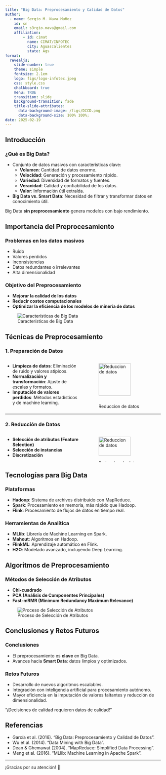 ```yaml
---
title: "Big Data: Preprocesamiento y Calidad de Datos"
author: 
  - name: Sergio M. Nava Muñoz
    id: sn
    email: s3rgio.nava@gmail.com
    affiliation: 
        - id: cimat
          name: CIMAT/INFOTEC
          city: Aguascalientes
          state: Ags
format: 
  revealjs:
    slide-number: true
    theme: simple
    fontsize: 2.1em
    logo: figs/logo-infotec.jpeg
    css: style.css
    chalkboard: true
    menu: TRUE
    transition: slide
    background-transition: fade
    title-slide-attributes:
      data-background-image: /figs/DCCD.png
      data-background-size: 100% 100%;     
date: 2025-02-19
---
```


## Introducción

### ¿Qué es Big Data?

- Conjunto de datos masivos con características clave:
  - **Volumen**: Cantidad de datos enorme.
  - **Velocidad**: Generación y procesamiento rápido.
  - **Variedad**: Diversidad de formatos y fuentes.
  - **Veracidad**: Calidad y confiabilidad de los datos.
  - **Valor**: Información útil extraída.

- **Big Data vs. Smart Data**: Necesidad de filtrar y transformar datos en conocimiento útil.

::: {.callout-note}
Big Data **sin preprocesamiento** genera modelos con bajo rendimiento.
:::

## Importancia del Preprocesamiento

### Problemas en los datos masivos
- Ruido
- Valores perdidos
- Inconsistencias
- Datos redundantes o irrelevantes
- Alta dimensionalidad

### Objetivo del Preprocesamiento
- **Mejorar la calidad de los datos**
- **Reducir costos computacionales**
- **Optimizar la eficiencia de los modelos de minería de datos**

::: {.column-screen}
![Características de Big Data](https://upload.wikimedia.org/wikipedia/commons/7/7e/Big_Data_characteristics.png)
:::

## Técnicas de Preprocesamiento

### 1. Preparación de Datos

::: {.columns}
:::: {.column width="50%"}
- **Limpieza de datos**: Eliminación de ruido y valores atípicos.
- **Normalización y transformación**: Ajuste de escalas y formatos.
- **Imputación de valores perdidos**: Métodos estadísticos y de machine learning.
::::


:::: {.column width="50%"}
![Reduccion de datos](figs/tecnicas_preparacion.jpg){width="80%"}
::::
:::

---

### 2. Reducción de Datos

::: {.columns}
:::: {.column width="50%"}
- **Selección de atributos (Feature Selection)**
- **Selección de instancias**
- **Discretización**
::::

:::: {.column width="50%"}
![Reduccion de datos](figs/tecnicas_reduccion.jpg){width="80%"}
::::
:::

## Tecnologías para Big Data

### Plataformas
- **Hadoop**: Sistema de archivos distribuido con MapReduce.
- **Spark**: Procesamiento en memoria, más rápido que Hadoop.
- **Flink**: Procesamiento de flujos de datos en tiempo real.

### Herramientas de Analítica
- **MLlib**: Librería de Machine Learning en Spark.
- **Mahout**: Algoritmos en Hadoop.
- **FlinkML**: Aprendizaje automático en Flink.
- **H2O**: Modelado avanzado, incluyendo Deep Learning.


## Algoritmos de Preprocesamiento

### Métodos de Selección de Atributos
- **Chi-cuadrado**
- **PCA (Análisis de Componentes Principales)**
- **Fast-mRMR (Minimum Redundancy Maximum Relevance)**

::: {.column-screen}
![Proceso de Selección de Atributos](figs/Feature_selection_Embedded_Method.png)
:::

## Conclusiones y Retos Futuros

### Conclusiones
- El preprocesamiento es **clave** en Big Data.
- Avances hacia **Smart Data**: datos limpios y optimizados.

### Retos Futuros
- Desarrollo de nuevos algoritmos escalables.
- Integración con inteligencia artificial para procesamiento autónomo.
- Mayor eficiencia en la imputación de valores faltantes y reducción de dimensionalidad.

::: {.callout-warning}
"¡Decisiones de calidad requieren datos de calidad!"
:::

## Referencias
- García et al. (2016). "Big Data: Preprocesamiento y Calidad de Datos".
- Wu et al. (2014). "Data Mining with Big Data".
- Dean & Ghemawat (2004). "MapReduce: Simplified Data Processing".
- Meng et al. (2016). "MLlib: Machine Learning in Apache Spark".

---
¡Gracias por su atención! 🎯
